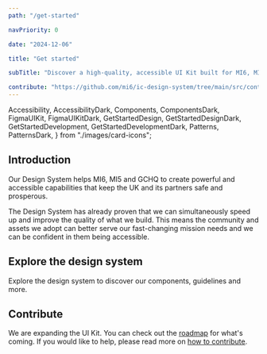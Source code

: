 ```yaml
---
path: "/get-started"

navPriority: 0

date: "2024-12-06"

title: "Get started"

subTitle: "Discover a high-quality, accessible UI Kit built for MI6, MI5 and GCHQ apps and digital products."

contribute: "https://github.com/mi6/ic-design-system/tree/main/src/content/structured/get-started/index.mdx"
---
```


  Accessibility,
  AccessibilityDark,
  Components,
  ComponentsDark,
  FigmaUIKit,
  FigmaUIKitDark,
  GetStartedDesign,
  GetStartedDesignDark,
  GetStartedDevelopment,
  GetStartedDevelopmentDark,
  Patterns,
  PatternsDark,
} from "./images/card-icons";

## Introduction

Our Design System helps MI6, MI5 and GCHQ to create powerful and accessible capabilities that keep the UK and its partners safe and prosperous.

The Design System has already proven that we can simultaneously speed up and improve the quality of what we build. This means the community and assets we adopt can better serve our fast-changing mission needs and we can be confident in them being accessible.

<div className="get-started-vertical-cards">
  <GetStartedVerticalCard
    imageSrc={[GetStartedDesign, GetStartedDesignDark]}
    heading="Get started with design"
    message="Our design documentation empowers you to create intuitive, consistent and accessible designs with ease."
    href="/get-started/design"
    imageAlt="A pencil drawing a curved line"
  />
  <GetStartedVerticalCard
    imageSrc={[GetStartedDevelopment, GetStartedDevelopmentDark]}
    heading="Get started with development"
    message="Rapidly build apps using our React and web components."
    href="/get-started/development"
    imageAlt="Two HTML tags enclosed by a computer monitor"
  />
</div>

## Explore the design system

Explore the design system to discover our components, guidelines and more.

<div className="get-started-horizontal-cards">
  <GetStartedHorizontalCard
    heading="Components"
    message="Rapidly build apps that work robustly across frameworks."
    href="/components"
    imageSrc={[Components, ComponentsDark]}
    imageAlt="A diamond shape split into four sections"
  />
  <GetStartedHorizontalCard
    heading="Accessibility"
    message="Design, build, and test apps and services that work for everyone."
    href="/accessibility"
    imageSrc={[Accessibility, AccessibilityDark]}
    imageAlt="An accessibility icon"
  />
  <GetStartedHorizontalCard
    heading="Figma UI kit"
    message="Reusable and flexible components used to design and prototype."
    href="/get-started/design/figma"
    imageSrc={[FigmaUIKit, FigmaUIKitDark]}
    imageAlt="The Figma logo"
  />
  <GetStartedHorizontalCard
    heading="Patterns"
    message="Lower learning curves by using intuitive, expandable patterns."
    href="/patterns"
    imageSrc={[Patterns, PatternsDark]}
    imageAlt="A collection of elements on a page"
  />
</div>

## Contribute

We are expanding the UI Kit. You can check out the [roadmap](/community/roadmap) for what's coming. If you would like to help, please read more on [how to contribute](/community).
